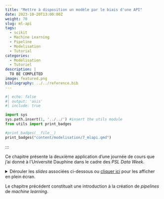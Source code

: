 ```yaml
---
title: "Mettre à disposition un modèle par le biais d'une API"
date: 2023-10-20T13:00:00Z
weight: 70
slug: ml-api
tags:
  - scikit
  - Machine Learning
  - Pipeline
  - Modelisation
  - Tutorial
categories:
  - Modélisation
  - Tutoriel
description: |
  TO BE COMPLETED
image: featured.png
bibliography: ../../reference.bib
---
```



```python
#| echo: false
#| output: 'asis'
#| include: true

import sys
sys.path.insert(1, '../../') #insert the utils module
from utils import print_badges

#print_badges(__file__)
print_badges("content/modelisation/7_mlapi.qmd")
```
:::


Ce chapitre présente la deuxième application
d'une journée de cours que j'ai
donné à l'Université Dauphine dans le cadre
des _PSL Data Week_. 


<details>
<summary>
Dérouler les _slides_ associées ci-dessous ou [cliquer ici](https://linogaliana.github.io/dauphine-week-data/#/title-slide)
pour les afficher en plein écran.
</summary>


<div class="sourceCode" id="cb1"><pre class="sourceCode yaml code-with-copy"><code class="sourceCode yaml"></code><button title="Copy to Clipboard" class="code-copy-button"><i class="bi"></i></button></pre><iframe class="sourceCode yaml code-with-copy" src="https://linogaliana.github.io/dauphine-week-data/#/title-slide"></iframe></div>

</details>

Le chapitre précédent constituait une introduction à la création
de _pipelines_ de _machine learning_.
